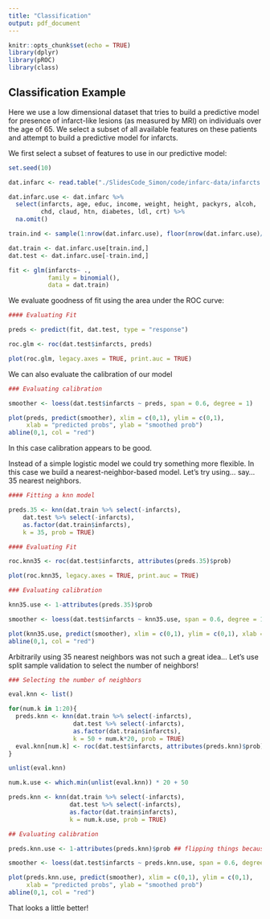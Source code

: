 ```yaml
---
title: "Classification"
output: pdf_document
---
```


```r
knitr::opts_chunk$set(echo = TRUE)
library(dplyr)
library(pROC)
library(class)
```

## Classification Example

Here we use a low dimensional dataset that tries to build a predictive model for presence of infarct-like lesions (as measured by MRI) on individuals over the age of 65. We select a subset of all available features on these patients and attempt to build a predictive model for infarcts.

We first select a subset of features to use in our predictive model:

```r
set.seed(10)

dat.infarc <- read.table("./SlidesCode_Simon/code/infarc-data/infarcts.txt", header = T)

dat.infarc.use <- dat.infarc %>% 
  select(infarcts, age, educ, income, weight, height, packyrs, alcoh, 
         chd, claud, htn, diabetes, ldl, crt) %>% 
  na.omit()

train.ind <- sample(1:nrow(dat.infarc.use), floor(nrow(dat.infarc.use)/2))

dat.train <- dat.infarc.use[train.ind,]
dat.test <- dat.infarc.use[-train.ind,]

fit <- glm(infarcts~ .,
           family = binomial(),
           data = dat.train)
```

We evaluate goodness of fit using the area under the ROC curve:

```r
#### Evaluating Fit

preds <- predict(fit, dat.test, type = "response")

roc.glm <- roc(dat.test$infarcts, preds)

plot(roc.glm, legacy.axes = TRUE, print.auc = TRUE)
```

We can also evaluate the calibration of our model

```r
### Evaluating calibration

smoother <- loess(dat.test$infarcts ~ preds, span = 0.6, degree = 1)

plot(preds, predict(smoother), xlim = c(0,1), ylim = c(0,1), 
     xlab = "predicted probs", ylab = "smoothed prob")
abline(0,1, col = "red")
```

In this case calibration appears to be good.

Instead of a simple logistic model we could try something more flexible. In this case we build a nearest-neighbor-based model. Let's try using... say... 35 nearest neighbors.

```r
#### Fitting a knn model

preds.35 <- knn(dat.train %>% select(-infarcts),
    dat.test %>% select(-infarcts),
    as.factor(dat.train$infarcts),
    k = 35, prob = TRUE)

#### Evaluating Fit

roc.knn35 <- roc(dat.test$infarcts, attributes(preds.35)$prob)

plot(roc.knn35, legacy.axes = TRUE, print.auc = TRUE)

### Evaluating calibration

knn35.use <- 1-attributes(preds.35)$prob

smoother <- loess(dat.test$infarcts ~ knn35.use, span = 0.6, degree = 1)

plot(knn35.use, predict(smoother), xlim = c(0,1), ylim = c(0,1), xlab = "predicted probs", ylab = "smoothed prob")
abline(0,1, col = "red")
```

Arbitrarily using $35$ nearest neighbors was not such a great idea... Let's use split sample validation to select the number of neighbors!

```r

### Selecting the number of neighbors

eval.knn <- list()

for(num.k in 1:20){
  preds.knn <- knn(dat.train %>% select(-infarcts),
                  dat.test %>% select(-infarcts),
                  as.factor(dat.train$infarcts),
                  k = 50 + num.k*20, prob = TRUE)
  eval.knn[num.k] <- roc(dat.test$infarcts, attributes(preds.knn)$prob)$auc
}
```

```r
unlist(eval.knn)

num.k.use <- which.min(unlist(eval.knn)) * 20 + 50

preds.knn <- knn(dat.train %>% select(-infarcts),
                 dat.test %>% select(-infarcts),
                 as.factor(dat.train$infarcts),
                 k = num.k.use, prob = TRUE)

## Evaluating calibration

preds.knn.use <- 1-attributes(preds.knn)$prob ## flipping things because knn flipped class label

smoother <- loess(dat.test$infarcts ~ preds.knn.use, span = 0.6, degree = 1)

plot(preds.knn.use, predict(smoother), xlim = c(0,1), ylim = c(0,1), 
     xlab = "predicted probs", ylab = "smoothed prob")
abline(0,1, col = "red")
```

That looks a little better!